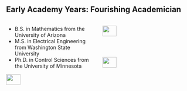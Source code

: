 ## Early Academy Years: Fourishing Academician

:::: {.columns}

::: {.column width="50%"}

* B.S. in Mathematics from the University of Arizona
* M.S. in Electrical Engineering from Washington State University
* Ph.D. in Control Sciences from the University of Minnesota

![](./media/from_family/PhotoScan5.jpg){width="40%" fig-align="center"}

:::

::: {.column width="50%"}

![](./media/from_family/IMG_0018.jpeg){width="40%" fig-align="center"}

![](./media/from_family/IMG_0020.jpeg){width="40%" fig-align="center"}

![](./media/from_family/IMG_0022.jpeg){width="40%" fig-align="center"}

:::

::::
